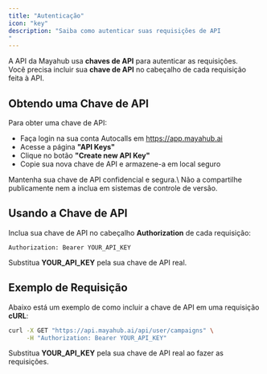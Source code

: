 ```yaml
---
title: "Autenticação"
icon: "key"
description: "Saiba como autenticar suas requisições de API
"
---
```


A API da Mayahub usa **chaves de API** para autenticar as requisições.\
Você precisa incluir sua **chave de API** no cabeçalho de cada requisição feita à API.

## Obtendo uma Chave de API

Para obter uma chave de API:

- Faça login na sua conta Autocalls em https://app.mayahub.ai
- Acesse a página **"API Keys"**
- Clique no botão **"Create new API Key"**
- Copie sua nova chave de API e armazene-a em local seguro

<Warning>
  Mantenha sua chave de API confidencial e segura.\
  Não a compartilhe publicamente nem a inclua em sistemas de controle de versão.
</Warning>

## Usando a Chave de API

Inclua sua chave de API no cabeçalho **Authorization** de cada requisição:

```
Authorization: Bearer YOUR_API_KEY
```

Substitua **YOUR_API_KEY** pela sua chave de API real.

## Exemplo de Requisição

Abaixo está um exemplo de como incluir a chave de API em uma requisição **cURL**:

```bash
curl -X GET "https://api.mayahub.ai/api/user/campaigns" \
     -H "Authorization: Bearer YOUR_API_KEY"
```

Substitua **YOUR_API_KEY** pela sua chave de API real ao fazer as requisições.